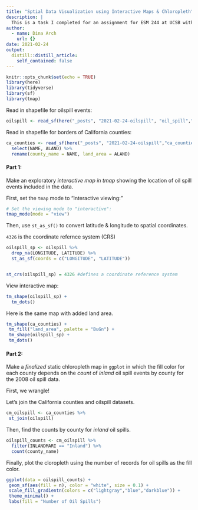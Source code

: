 ```yaml
---
title: "Sptial Data Visualization using Interactive Maps & Chloropleth"
description: |
  This is a task I completed for an assignment for ESM 244 at UCSB with Dr. Allison Horst.
author:
  - name: Dina Arch
    url: {}
date: 2021-02-24
output:
  distill::distill_article:
    self_contained: false
---
```



```r
knitr::opts_chunk$set(echo = TRUE)
library(here)
library(tidyverse)
library(sf)
library(tmap)
```

Read in shapefile for oilspill events:

```r
oilspill <- read_sf(here("_posts", "2021-02-24-oilspill", "oil_spill","Oil_Spill_Incident_Tracking_%5Bds394%5D.shp"))
```

Read in shapefile for borders of California counties:

```r
ca_counties <- read_sf(here("_posts", "2021-02-24-oilspill","ca_counties","CA_Counties_TIGER2016.shp")) %>% 
  select(NAME, ALAND) %>%
  rename(county_name = NAME, land_area = ALAND)
```



#### Part 1: 

Make an exploratory *interactive map in tmap* showing the location of oil spill events included in the data.


First, set the `tmap` mode to "interactive viewing:"

```r
# Set the viewing mode to "interactive":
tmap_mode(mode = "view")

```

Then, use `st_as_sf()` to convert latitude & longitude to spatial coordinates.

`4326` is the coordinate refernce system (CRS)

```r
oilspill_sp <- oilspill %>% 
  drop_na(LONGITUDE, LATITUDE) %>% 
  st_as_sf(coords = c("LONGITUDE", "LATITUDE"))


st_crs(oilspill_sp) = 4326 #defines a coordinate reference system

```

View interactive map:

```r
tm_shape(oilspill_sp) + 
  tm_dots()
```

Here is the same map with added land area.

```r
tm_shape(ca_counties) +
 tm_fill("land_area", palette = "BuGn") +
 tm_shape(oilspill_sp) +
 tm_dots()
```


#### Part 2:

Make a *finalized* static chloropleth map in `ggplot` in which the fill color for each county depends on the *count* of *inland* oil spill events by county for the 2008 oil spill data. 

First, we wrangle!



Let's join the California counties and oilspill datasets.
```r
cm_oilspill <- ca_counties %>%
 st_join(oilspill)

```

Then, find the counts by county for *inland* oil spills.

```r
oilspill_counts <- cm_oilspill %>% 
  filter(INLANDMARI == "Inland") %>% 
  count(county_name)
```


Finally, plot the cloropleth using the number of records for oil spills as the fill color. 

```r
ggplot(data = oilspill_counts) +
 geom_sf(aes(fill = n), color = "white", size = 0.1) +
 scale_fill_gradientn(colors = c("lightgray","blue","darkblue")) +
 theme_minimal() +
 labs(fill = "Number of Oil Spills")
```

